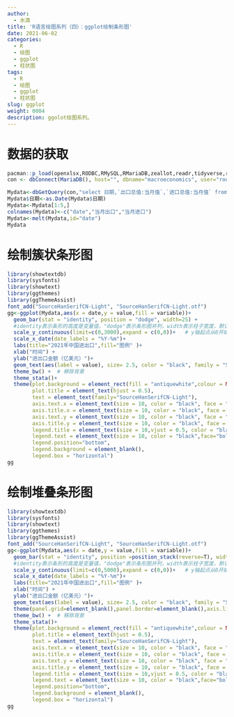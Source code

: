 ```yaml
---
author:
  - 水滴
title: 'R语言绘图系列（四）：ggplot绘制条形图'
date: 2021-06-02
categories:
  - R
  - 绘图
  - ggplot
  - 柱状图
tags:
  - R
  - 绘图
  - ggplot
  - 柱状图
slug: ggplot
weight: 0004
description: ggolot绘图系列。
--- 
```


# 数据的获取  

```r
pacman::p_load(openxlsx,RODBC,RMySQL,RMariaDB,zeallot,readr,tidyverse,reshape2,ggthemes)
con <- dbConnect(MariaDB(), host="", dbname="macroeconomics", user="root", password="Zh_xq1234@")
```


```r
Mydata<-dbGetQuery(con,"select 日期,`出口总值:当月值`,`进口总值:当月值` from 进出口（月） order by 日期  desc")
Mydata$日期<-as.Date(Mydata$日期)
Mydata<-Mydata[1:5,]
colnames(Mydata)<-c("date","当月出口","当月进口")
Mydata<-melt(Mydata,id="date")
Mydata
```

# 绘制簇状条形图

```r
library(showtextdb)
library(sysfonts)
library(showtext)
library(ggthemes)
library(ggThemeAssist)
font_add("SourceHanSerifCN-Light", "SourceHanSerifCN-Light.otf")
gg<-ggplot(Mydata,aes(x = date,y = value,fill = variable))+
  geom_bar(stat = "identity", position = "dodge", width=25) +
  #identity表示条形的高度是变量值，"dodge"表示条形图并列，width表示柱子宽度，默认值是0.9
  scale_y_continuous(limit=c(0,3000),expand = c(0,0))+   # y轴起点从0开始
  scale_x_date(date_labels = "%Y-%m")+
  labs(title="2021年中国进出口",fill="图例" )+
  xlab("时间") + 
  ylab("进出口金额（亿美元）")+
  geom_text(aes(label = value), size= 2.5, color = "black", family = "SourceHanSerifCN-Light", position = position_dodge(20), vjust = -1)+   # 柱子添加文字数据标签
  theme_bw() +  # 移除背景
  theme_stata()+
  theme(plot.background = element_rect(fill = "antiquewhite",colour = NA, linetype = "solid"),
        plot.title = element_text(hjust = 0.5),
        text = element_text(family="SourceHanSerifCN-Light"),
        axis.text.x = element_text(size = 10, color = "black", face = "bold", family = "SourceHanSerifCN-Light"),
        axis.title.x = element_text(size = 10, color = "black", face = "bold", family = "SourceHanSerifCN-Light"),
        axis.text.y = element_text(size = 10, color = "black", face = "bold", family = "SourceHanSerifCN-Light"),
        axis.title.y = element_text(size = 10, color = "black", face = "bold", family = "SourceHanSerifCN-Light"),
        legend.title = element_text(size = 10,vjust = 0.5, color = "black", face = "bold", family = "SourceHanSerifCN-Light"),
        legend.text = element_text(size = 10, color = "black",face="bold", family="SourceHanSerifCN-Light"),
        legend.position="bottom",
        legend.background = element_blank(),
        legend.box = "horizontal")
gg
```


# 绘制堆叠条形图

```r
library(showtextdb)
library(sysfonts)
library(showtext)
library(ggthemes)
library(ggThemeAssist)
font_add("SourceHanSerifCN-Light", "SourceHanSerifCN-Light.otf")
gg<-ggplot(Mydata,aes(x = date,y = value,fill = variable))+
  geom_bar(stat = "identity", position =position_stack(reverse=T), width=20) +
  #identity表示条形的高度是变量值，"dodge"表示条形图并列，width表示柱子宽度，默认值是0.9
  scale_y_continuous(limit=c(0,5000),expand = c(0,0))+   # y轴起点从0开始
  scale_x_date(date_labels = "%Y-%m")+
  labs(title="2021年中国进出口",fill="图例" )+
  xlab("时间") + 
  ylab("进出口金额（亿美元）")+
  geom_text(aes(label = value), size= 2.5, color = "black", family = "SourceHanSerifCN-Light", position =  position_stack(0.5), vjust = -1)+   # 柱子添加文字数据标签
  theme(panel.grid=element_blank(),panel.border=element_blank(),axis.line=element_line(size=1,colour="black"))+# 去除网格线，添加坐标线
  theme_bw() +  # 移除背景
  theme_stata()+
  theme(plot.background = element_rect(fill = "antiquewhite",colour = NA, linetype = "solid"),
        plot.title = element_text(hjust = 0.5),
        text = element_text(family="SourceHanSerifCN-Light"),
        axis.text.x = element_text(size = 10, color = "black", face = "bold", family = "SourceHanSerifCN-Light"),
        axis.title.x = element_text(size = 10, color = "black", face = "bold", family = "SourceHanSerifCN-Light"),
        axis.text.y = element_text(size = 10, color = "black", face = "bold", family = "SourceHanSerifCN-Light"),
        axis.title.y = element_text(size = 10, color = "black", face = "bold", family = "SourceHanSerifCN-Light"),
        legend.title = element_text(size = 10,vjust = 0.5, color = "black", face = "bold", family = "SourceHanSerifCN-Light"),
        legend.text = element_text(size = 10, color = "black",face="bold", family="SourceHanSerifCN-Light"),
        legend.position="bottom",
        legend.background = element_blank(),
        legend.box = "horizontal")
gg
```






